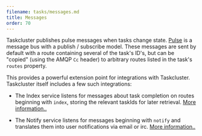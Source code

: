 ```yaml
---
filename: tasks/messages.md
title: Messages
order: 70
---
```


Taskcluster publishes pulse messages when tasks change state.
[Pulse](/docs/manual/design/apis/pulse) is a message bus with a publish /
subscribe model.  These messages are sent by default with a route containing
several of the task's ID's, but can be "copied" (using the AMQP `Cc` header) to
arbitrary routes listed in the task's `routes` property.

This provides a powerful extension point for integrations with Taskcluster.
Taskcluster itself includes a few such integrations:

* The Index service listens for messages about task completion on routes
  beginning with `index`, storing the relevant taskIds for later retrieval.
  [More information..](/docs/reference/core/index)

* The Notify service listens for messages beginning with `notify` and
  translates them into user notifications via email or irc.  [More
  information..](/docs/reference/core/notify)
